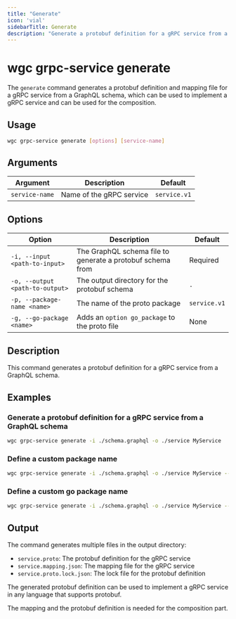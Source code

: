 ```yaml
---
title: "Generate"
icon: 'vial'
sidebarTitle: Generate
description: "Generate a protobuf definition for a gRPC service from a GraphQL schema"
---
```


# wgc grpc-service generate

The `generate` command generates a protobuf definition and mapping file for a gRPC service from a GraphQL schema,
which can be used to implement a gRPC service and can be used for the composition.

## Usage

```bash
wgc grpc-service generate [options] [service-name]
```

## Arguments

| Argument | Description | Default |
|----------|-------------|---------|
| `service-name` | Name of the gRPC service | `service.v1` |

## Options

| Option | Description | Default |
|--------|-------------|---------|
| `-i, --input <path-to-input>` | The GraphQL schema file to generate a protobuf schema from | Required |
| `-o, --output <path-to-output>` | The output directory for the protobuf schema | `.` |
| `-p, --package-name <name>` | The name of the proto package | `service.v1` |
| `-g, --go-package <name>` | Adds an `option go_package` to the proto file | None |

## Description

This command generates a protobuf definition for a gRPC service from a GraphQL schema.

## Examples

### Generate a protobuf definition for a gRPC service from a GraphQL schema

```bash
wgc grpc-service generate -i ./schema.graphql -o ./service MyService
```

### Define a custom package name

```bash
wgc grpc-service generate -i ./schema.graphql -o ./service MyService --package-name my.custom.package
```

### Define a custom go package name

```bash
wgc grpc-service generate -i ./schema.graphql -o ./service MyService --go-package github.com/wundergraph/cosmo/service/my-service
```

## Output

The command generates multiple files in the output directory:

- `service.proto`: The protobuf definition for the gRPC service
- `service.mapping.json`: The mapping file for the gRPC service
- `service.proto.lock.json`: The lock file for the protobuf definition

The generated protobuf definition can be used to implement a gRPC service in any language that supports protobuf.

The mapping and the protobuf definition is needed for the composition part.
